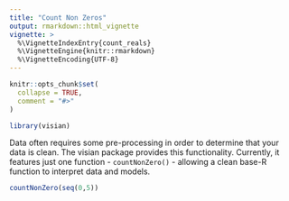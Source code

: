 ```yaml
---
title: "Count Non Zeros"
output: rmarkdown::html_vignette
vignette: >
  %\VignetteIndexEntry{count_reals}
  %\VignetteEngine{knitr::rmarkdown}
  %\VignetteEncoding{UTF-8}
---
```


```r
knitr::opts_chunk$set(
  collapse = TRUE,
  comment = "#>"
)
```

```r
library(visian)

```

Data often requires some pre-processing in order to determine that your data is clean. The visian package provides this functionality. Currently, it features just one function - `countNonZero()` - allowing a clean base-R function to interpret data and models.

```r
countNonZero(seq(0,5))
```
